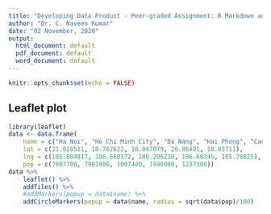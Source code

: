 ```yaml
---
title: "Developing Data Product - Peer-graded Assignment: R Markdown and Leaflet"
author: "Dr. C. Naveen Kumar"
date: "02 November, 2020"
output:
  html_document: default
  pdf_document: default
  word_document: default
---
```



```r
knitr::opts_chunk$set(echo = FALSE)
```

## Leaflet plot
```r
library(leaflet)
data <- data.frame(
    name = c("Ha Noi", "Ho Chi Minh City", "Da Nang", "Hai Phong", "Can Tho"),
    lat = c(21.028511, 10.762622, 16.047079, 20.86481, 10.03711),
    lng = c(105.804817, 106.660172, 108.206230, 106.68345, 105.78825),
    pop = c(7087700, 7981900, 1007400, 1946000, 1237300))
data %>%
    leaflet() %>%
    addTiles() %>%
    #addMarkers(popup = data$name) %>%
    addCircleMarkers(popup = data$name, radius = sqrt(data$pop)/100)
```